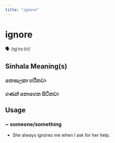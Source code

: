 ```yaml
---
title: "ignore"
---
```


# ignore

🗣️ /ɪɡˈnɔː(r)/

## Sinhala Meaning(s)

### නොසලකා හරිනවා
### ගණන් නොගෙන සිටිනවා

## Usage

### ~ someone/something

- She always ignores me when I ask for her help.

